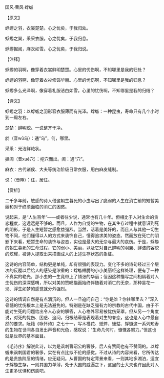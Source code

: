 

国风·曹风·蜉蝣

【原文】

蜉蝣之羽，衣裳楚楚。心之忧矣，于我归处。

蜉蝣之翼，采采衣服。心之忧矣，于我归息。

蜉蝣掘阅，麻衣如雪。心之忧矣，于我归说。

【注释】

蜉蝣的羽啊，像穿着衣裳鲜明楚楚。心里的忧伤啊，不知哪里是我的归处？

蜉蝣的羽啊，像穿着衣衫修饰华丽。心里的忧伤啊，不知哪里是我的归息？

蜉蝣多么光泽啊，像穿着礼服洁白如雪。心里的忧伤啊，不知哪里是我的归结？

【译文】

蜉蝣之羽：以蜉蝣之羽形容衣服薄而有光泽。蜉蝣：一种昆虫，寿命只有几个小时到一周左右。

楚楚：鲜明貌。一说整齐干净。

於（音wū乌）：通“乌”，何，哪里。

采采：光洁鲜艳状。

掘阅（音xué穴）：挖穴而出。阅：通“穴”。

麻衣：古代诸侯、大夫等统治阶级日常衣服，用白麻皮缝制。

说：（音睡）：住，居住。

【赏析】

二千多年前，敏感的诗人借这朝生暮死的小虫写出了脆弱的人生在消亡前的短暂美丽和对于终须面临的消亡的困惑。

说起来，是“人生百年”——或者往少说，通常也有几十年。但相比于人对生命的贪恋程度，这远远是不够的。而且，人作为自觉的生物，在其生存过程中就意识到死的阴影，于是人生短暂之感愈益强烈。当然，活着是美好的，而且人与其他一切生物不同，他们懂得以人的方式来装饰自己，懂得追求美的姿态。然而放在死亡的阴影下来看，短暂生命的装饰与姿态，实也是最大的无奈与最大的哀伤。于是，蜉蝣的朝生暮死的生命过程，它的弱小、美丽，以及它对自己鲜明的羽翼、鲜洁的容貌的炫耀，被诗人提取出来描画成人的上述生存状态的象征。

这诗的内容简单，结构更是单纯，却有很强的表现力。变化不多的诗句经过三个层次的反覆以后给人的感染是浓重的：蜉蝣翅膀的小小美丽经这样处理，便有了一种不真实的艳光，那小虫的一生竟带上了铺张的华丽；但因这种描写之间相隔着对人生忧伤的深深感喟，所以对美的赞叹描画始终伴随着对消亡的无奈，那种昙花一现、浮生如梦的感觉就分外强烈。

这诗的情调自然是有点消沉的。但人一旦追问自己：“你是谁？你往哪里去？”深入骨髓的忧伤根本上是无法避免的。特别是在缺乏强有力的宗教的古代中国，由于不能对生死的问题给出令人心安的解答，人心格外容易被忧伤笼罩。但从另一个角度说，对死的忧伤、困惑、追问，归根结蒂是表现着对生的眷恋，这也是人心中最自然的要求。阮籍《咏怀诗》之七十一，写木槿花、蟋蟀、蟪蛄、蜉蝣这一系列短寿的生物在世间各自发出声音和光色，感叹说：“生命几何时，慷慨各努力。”但这也就是世界的基本面目。

《毛诗序》解说此诗，以为是讽刺曹昭公的奢侈，后人有赞同也有不赞同的。以蜉蝣来讽刺国君的奢侈，实在有点比拟不伦的感觉。不过从诗的内容来看，它所传达的是贵族阶层的情绪，应无疑问。从曹国的特定背景来看，一则其地多湖泊，适宜于蜉蝣生存，一则其国力单薄，处于大国的威逼之下，这里的士大夫也许因此对人生更多忧惧和伤感吧。

